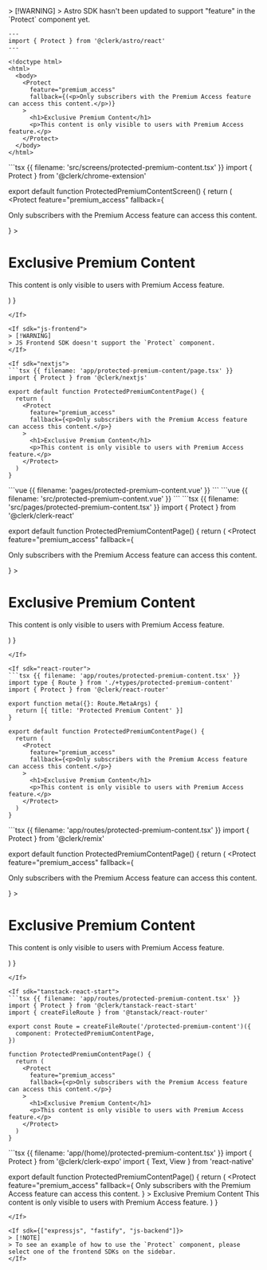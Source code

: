<If sdk="astro">
  > [!WARNING]
  > Astro SDK hasn't been updated to support "feature" in the `Protect` component yet.

  ```astro {{ filename: 'src/pages/protected-premium-content.astro' }}
  ---
  import { Protect } from '@clerk/astro/react'
  ---

  <!doctype html>
  <html>
    <body>
      <Protect
        feature="premium_access"
        fallback={(<p>Only subscribers with the Premium Access feature can access this content.</p>)}
      >
        <h1>Exclusive Premium Content</h1>
        <p>This content is only visible to users with Premium Access feature.</p>
      </Protect>
    </body>
  </html>
  ```
</If>

<If sdk="chrome-extension">
  ```tsx {{ filename: 'src/screens/protected-premium-content.tsx' }}
  import { Protect } from '@clerk/chrome-extension'

  export default function ProtectedPremiumContentScreen() {
    return (
      <Protect
        feature="premium_access"
        fallback={<p>Only subscribers with the Premium Access feature can access this content.</p>}
      >
        <h1>Exclusive Premium Content</h1>
        <p>This content is only visible to users with Premium Access feature.</p>
      </Protect>
    )
  }
  ```
</If>

<If sdk="js-frontend">
  > [!WARNING]
  > JS Frontend SDK doesn't support the `Protect` component.
</If>

<If sdk="nextjs">
  ```tsx {{ filename: 'app/protected-premium-content/page.tsx' }}
  import { Protect } from '@clerk/nextjs'

  export default function ProtectedPremiumContentPage() {
    return (
      <Protect
        feature="premium_access"
        fallback={<p>Only subscribers with the Premium Access feature can access this content.</p>}
      >
        <h1>Exclusive Premium Content</h1>
        <p>This content is only visible to users with Premium Access feature.</p>
      </Protect>
    )
  }
  ```
</If>

<If sdk="nuxt">
  ```vue {{ filename: 'pages/protected-premium-content.vue' }}
  <script setup lang="ts">
  // Components are automatically imported
  </script>

  <template>
    <main>
      <Protect
        feature="premium_access"
        fallback="Only subscribers with the Premium Access feature can access this content."
      >
        <h1>Exclusive Premium Content</h1>
        <p>This content is only visible to users with Premium Access feature.</p>
      </Protect>
    </main>
  </template>
  ```
</If>

<If sdk="vue">
  ```vue {{ filename: 'src/protected-premium-content.vue' }}
  <script setup lang="ts">
  import { Protect } from '@clerk/vue'
  </script>

  <template>
    <main>
      <Protect
        feature="premium_access"
        fallback="Only subscribers with the Premium Access feature can access this content."
      >
        <h1>Exclusive Premium Content</h1>
        <p>This content is only visible to users with Premium Access feature.</p>
      </Protect>
    </main>
  </template>
  ```
</If>

<If sdk="react">
  ```tsx {{ filename: 'src/pages/protected-premium-content.tsx' }}
  import { Protect } from '@clerk/clerk-react'

  export default function ProtectedPremiumContentPage() {
    return (
      <Protect
        feature="premium_access"
        fallback={<p>Only subscribers with the Premium Access feature can access this content.</p>}
      >
        <h1>Exclusive Premium Content</h1>
        <p>This content is only visible to users with Premium Access feature.</p>
      </Protect>
    )
  }
  ```
</If>

<If sdk="react-router">
  ```tsx {{ filename: 'app/routes/protected-premium-content.tsx' }}
  import type { Route } from './+types/protected-premium-content'
  import { Protect } from '@clerk/react-router'

  export function meta({}: Route.MetaArgs) {
    return [{ title: 'Protected Premium Content' }]
  }

  export default function ProtectedPremiumContentPage() {
    return (
      <Protect
        feature="premium_access"
        fallback={<p>Only subscribers with the Premium Access feature can access this content.</p>}
      >
        <h1>Exclusive Premium Content</h1>
        <p>This content is only visible to users with Premium Access feature.</p>
      </Protect>
    )
  }
  ```
</If>

<If sdk="remix">
  ```tsx {{ filename: 'app/routes/protected-premium-content.tsx' }}
  import { Protect } from '@clerk/remix'

  export default function ProtectedPremiumContentPage() {
    return (
      <Protect
        feature="premium_access"
        fallback={<p>Only subscribers with the Premium Access feature can access this content.</p>}
      >
        <h1>Exclusive Premium Content</h1>
        <p>This content is only visible to users with Premium Access feature.</p>
      </Protect>
    )
  }
  ```
</If>

<If sdk="tanstack-react-start">
  ```tsx {{ filename: 'app/routes/protected-premium-content.tsx' }}
  import { Protect } from '@clerk/tanstack-react-start'
  import { createFileRoute } from '@tanstack/react-router'

  export const Route = createFileRoute('/protected-premium-content')({
    component: ProtectedPremiumContentPage,
  })

  function ProtectedPremiumContentPage() {
    return (
      <Protect
        feature="premium_access"
        fallback={<p>Only subscribers with the Premium Access feature can access this content.</p>}
      >
        <h1>Exclusive Premium Content</h1>
        <p>This content is only visible to users with Premium Access feature.</p>
      </Protect>
    )
  }
  ```
</If>

<If sdk="expo">
  ```tsx {{ filename: 'app/(home)/protected-premium-content.tsx' }}
  import { Protect } from '@clerk/clerk-expo'
  import { Text, View } from 'react-native'

  export default function ProtectedPremiumContentPage() {
    return (
      <Protect
        feature="premium_access"
        fallback={
          <Text>Only subscribers with the Premium Access feature can access this content.</Text>
        }
      >
        <View>
          <Text>Exclusive Premium Content</Text>
          <Text>This content is only visible to users with Premium Access feature.</Text>
        </View>
      </Protect>
    )
  }
  ```
</If>

<If sdk={["expressjs", "fastify", "js-backend"]}>
  > [!NOTE]
  > To see an example of how to use the `Protect` component, please select one of the frontend SDKs on the sidebar.
</If>
